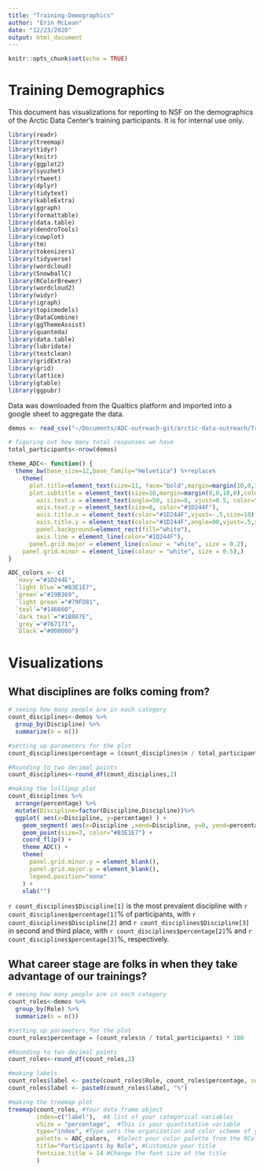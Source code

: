 ```yaml
---
title: "Training-Demographics"
author: "Erin McLean"
date: "12/23/2020"
output: html_document
---
```


```r
knitr::opts_chunk$set(echo = TRUE)
```

# Training Demographics

This document has visualizations for reporting to NSF on the demographics of the Arctic Data Center's training participants. It is for internal use only.

```r
library(readr)
library(treemap)
library(tidyr)
library(knitr)
library(ggplot2)
library(syuzhet)
library(rtweet)
library(dplyr)
library(tidytext)
library(kableExtra)
library(ggraph)
library(formattable)
library(data.table)
library(dendroTools)
library(cowplot)
library(tm)
library(tokenizers)
library(tidyverse)
library(wordcloud)
library(SnowballC)
library(RColorBrewer)
library(wordcloud2)
library(widyr)
library(igraph)
library(topicmodels)
library(DataCombine)
library(ggThemeAssist)
library(quanteda)
library(data.table)
library(lubridate)
library(textclean)
library(gridExtra)
library(grid)
library(lattice)
library(gtable)
library(ggpubr)
```
Data was downloaded from the Qualtics platform and imported into a google sheet to aggregate the data.

```r
demos <- read_csv("~/Documents/ADC-outreach-git/arctic-data-outreach/Training-Demographics/Training-Demographics.csv")

# figuring out how many total responses we have
total_participants<-nrow(demos)
```

```r
theme_ADC<- function() {
  theme_bw(base_size=12,base_family="Helvetica") %+replace%
    theme(
      plot.title=element_text(size=11, face="bold",margin=margin(10,0,10,0),color="#1D244F"),
      plot.subtitle = element_text(size=10,margin=margin(0,0,10,0),color="#1D244F"),
        axis.text.x = element_text(angle=50, size=8, vjust=0.5, color="#1D244F"),
        axis.text.y = element_text(size=8, color="#1D244F"),
        axis.title.x = element_text(color="#1D244F",vjust=-.5,size=10),
        axis.title.y = element_text(color="#1D244F",angle=90,vjust=.5,size=10),
        panel.background=element_rect(fill="white"),
        axis.line = element_line(color="#1D244F"),
      panel.grid.major = element_line(colour = "white", size = 0.2), 
    panel.grid.minor = element_line(colour = "white", size = 0.5),)
}

ADC_colors <- c(
  `navy`="#1D244E",
  `light blue`="#B3E1E7",
  `green`="#19B369",
  `light green`="#79FD81",
  `teal`="#146660",
  `dark teal`="#1B887E",
  `grey`="#767171",
  `black`="#000000")
```

# Visualizations

## What disciplines are folks coming from?
```r

# seeing how many people are in each category
count_disciplines<-demos %>%  
  group_by(Discipline) %>%
  summarize(n = n())

#setting up parameters for the plot
count_disciplines$percentage = (count_disciplines$n / total_participants) * 100

#Rounding to two decimal points
count_disciplines<-round_df(count_disciplines,2)

#making the lollipop plot
count_disciplines %>%
  arrange(percentage) %>%
  mutate(Discipline=factor(Discipline,Discipline))%>%
  ggplot( aes(x=Discipline, y=percentage) ) +
    geom_segment( aes(x=Discipline ,xend=Discipline, y=0, yend=percentage), color="#1D244E") +
    geom_point(size=3, color="#B3E1E7") +
    coord_flip() +
    theme_ADC() +
    theme(
      panel.grid.minor.y = element_blank(),
      panel.grid.major.y = element_blank(),
      legend.position="none"
    ) +
    xlab("")
```
`r count_disciplines$Discipline[1]` is the most prevalent discipline with `r count_disciplines$percentage[1]`% of participants, with `r count_disciplines$Discipline[2]` and `r count_disciplines$Discipline[3]` in second and third place, with `r count_disciplines$percentage[2]`% and `r count_disciplines$percentage[3]`%, respectively.

## What career stage are folks in when they take advantage of our trainings?
```r

# seeing how many people are in each category
count_roles<-demos %>%  
  group_by(Role) %>%
  summarize(n = n())

#setting up parameters for the plot
count_roles$percentage = (count_roles$n / total_participants) * 100

#Rounding to two decimal points
count_roles<-round_df(count_roles,2)

#making labels
count_roles$label <- paste(count_roles$Role, count_roles$percentage, sep = ", ")
count_roles$label <- paste0(count_roles$label, "%")

#making the treemap plot
treemap(count_roles, #Your data frame object
        index=c("label"),  #A list of your categorical variables
        vSize = "percentage",  #This is your quantitative variable
        type="index", #Type sets the organization and color scheme of your treemap
        palette = ADC_colors,  #Select your color palette from the RColorBrewer presets or make your own.
        title="Participants by Role", #Customize your title
        fontsize.title = 14 #Change the font size of the title
        )
```